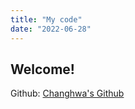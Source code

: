 ```yaml
---
title: "My code"
date: "2022-06-28"
---
```


## Welcome!

Github: [Changhwa's Github][githublink]

[githublink]: https://github.com/sgcs11 "Go github"

